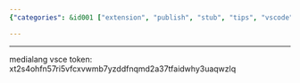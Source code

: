 ```yaml
---
{"categories": &id001 ["extension", "publish", "stub", "tips", "vscode"], "category": "Extensions", "date": "2022-03-30 07:13:54", "description": "This article provides instructions on creating or managing a Visual Studio Code (VSCode) extension for the publisher 'medialang'. It outlines the VSCode extension create command and includes a vsce token for authentication purposes.", "tags": *id001, "title": "vscode extension create publisher"}

---
```


------
medialang
vsce token:
xt2s4ohfn57ri5vfcxvwmb7yzddfnqmd2a37tfaidwhy3uaqwzlq
